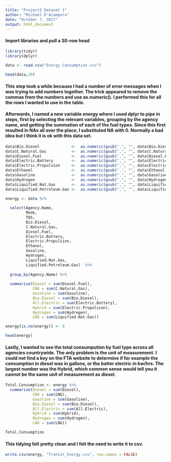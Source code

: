 ---
title: "Project2 Dataset 1"
author: "Michael D'Acampora"
date: "October 7, 2017"
output: html_document
---
#### Import libraries and pull a 30-row head 
```{r}
library(tidyr)
library(dplyr)

data <- read.csv("Energy Consumption.csv")

head(data,30)
```


#### This step took a while because I had a number of error messages when I was trying to add numbers together. The trick appeared to remove the commas from the numbers and use as.numeric(). I performed this for all the rows I wanted to use in the table.

#### Afterwards, I named a new variable energy where I used dplyr to pipe in steps, first by selecting the relevant variables, grouping by the agency name, and getting the summation of each of the fuel types. Since this first resulted in NAs all over the place, I substituted NA with 0. Normally a bad idea but I think it is ok with this data set.
```{r}
data$Bio.Diesel              <-  as.numeric(gsub(",", "", data$Bio.Diesel))
data$C.Natural.Gas           <-  as.numeric(gsub(",", "", data$C.Natural.Gas))
data$Diesel.Fuel             <-  as.numeric(gsub(",", "", data$Diesel.Fuel))
data$Electric.Battery        <-  as.numeric(gsub(",", "", data$Electric.Battery))
data$Electric.Propulsion     <-  as.numeric(gsub(",", "", data$Electric.Propulsion))
data$Ethanol                 <-  as.numeric(gsub(",", "", data$Ethanol))
data$Gasoline                <-  as.numeric(gsub(",", "", data$Gasoline))
data$Hydrogen                <-  as.numeric(gsub(",", "", data$Hydrogen))
data$Liquified.Nat.Gas       <-  as.numeric(gsub(",", "", data$Liquified.Nat.Gas))
data$Liquified.Petroleum.Gas <-  as.numeric(gsub(",", "", data$Liquified.Petroleum.Gas))

energy <- data %>% 
  
  select(Agency.Name,
         Mode,
         TOS,
         Bio.Diesel,
         C.Natural.Gas,
         Diesel.Fuel,
         Electric.Battery,
         Electric.Propulsion,
         Ethanol,
         Gasoline,
         Hydrogen,
         Liquified.Nat.Gas,
         Liquified.Petroleum.Gas)  %>% 
             
  group_by(Agency.Name) %>% 
  
  summarise(Diesel = sum(Diesel.Fuel),
            CNG = sum(C.Natural.Gas),
            Gasoline = sum(Gasoline),
            Bio.Diesel = sum(Bio.Diesel),
            All.Electric = sum(Electric.Battery),
            Hybrid = sum(Electric.Propulsion),
            Hydrogen = sum(Hydrogen),
            LNG = sum(Liquified.Nat.Gas))

energy[is.na(energy)] <- 0

head(energy)
```

#### Lastly, I wanted to see the total consumpution by fuel type across all agencies countrywide. The only problem is the unit of measurement. I could not find a key on the FTA website to determine if for example the consumption in diesel was in gallons, or the batter electric in kw/hrs. The largest number was the Hybrid, which common sense would tell you it cannot be the same unit of measurement as diesel.
```{r}
Total.Consumption <- energy %>% 
  summarise(Diesel = sum(Diesel),
            CNG = sum(CNG),
            Gasoline = sum(Gasoline),
            Bio.Diesel = sum(Bio.Diesel),
            All.Electric = sum(All.Electric),
            Hybrid = sum(Hybrid),
            Hydrogen = sum(Hydrogen),
            LNG = sum(LNG))

Total.Consumption
```


#### This tidying felt pretty clean and I felt the need to write it to csv. 
```{r}
write.csv(energy, "Transit_Energy.csv", row.names = FALSE)
```




